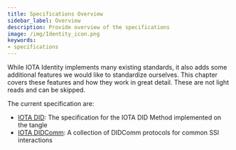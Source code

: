 ```yaml
---
title: Specifications Overview
sidebar_label: Overview
description: Provide overview of the specifications
image: /img/Identity_icon.png
keywords:
- specifications
---
```



<Announcement/>

While IOTA Identity implements many existing standards, it also adds some additional features we would like to standardize ourselves. This chapter covers these features and how they work in great detail. These are not light reads and can be skipped.

The current specification are:
- [IOTA DID](./did/overview.mdx): The specification for the IOTA DID Method implemented on the tangle
- [IOTA DIDComm](./didcomm/overview.mdx): A collection of DIDComm protocols for common SSI interactions